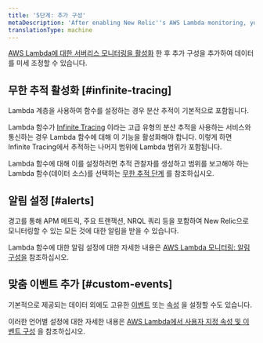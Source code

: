```yaml
---
title: '5단계: 추가 구성'
metaDescription: 'After enabling New Relic''s AWS Lambda monitoring, you can set up alerts and custom events.'
translationType: machine
---
```


[AWS Lambda에 대한 서버리스 모니터링을 활성화](/docs/serverless-function-monitoring/aws-lambda-monitoring/enable-lambda-monitoring/enable-aws-lambda-monitoring) 한 후 추가 구성을 추가하여 데이터를 미세 조정할 수 있습니다.

## 무한 추적 활성화 [#infinite-tracing]

Lambda 계층을 사용하여 함수를 설정하는 경우 분산 추적이 기본적으로 포함됩니다.

Lambda 함수가 [Infinite Tracing](/docs/distributed-tracing/infinite-tracing/introduction-infinite-tracing) 이라는 고급 유형의 분산 추적을 사용하는 서비스와 통신하는 경우 Lambda 함수에 대해 이 기능을 활성화해야 합니다. 이렇게 하면 Infinite Tracing에서 추적하는 나머지 범위에 Lambda 범위가 포함됩니다.

Lambda 함수에 대해 이를 설정하려면 추적 관찰자를 생성하고 범위를 보고해야 하는 Lambda 함수(데이터 소스)를 선택하는 [무한 추적 단계](/docs/distributed-tracing/infinite-tracing/set-trace-observer) 를 참조하십시오.

## 알림 설정 [#alerts]

경고를 통해 APM 메트릭, 주요 트랜잭션, NRQL 쿼리 등을 포함하여 New Relic으로 모니터링할 수 있는 모든 것에 대한 알림을 받을 수 있습니다.

Lambda 함수에 대한 알림 설정에 대한 자세한 내용은 [AWS Lambda 모니터링: 알림 구성을](https://discuss.newrelic.com/t/relic-solution-new-relic-monitoring-for-aws-lambda-configuring-alerts/96045) 참조하십시오.

## 맞춤 이벤트 추가 [#custom-events]

기본적으로 제공되는 데이터 외에도 고유한 [이벤트](/docs/using-new-relic/welcome-new-relic/get-started/glossary#event) 또는 [속성](/docs/using-new-relic/welcome-new-relic/get-started/glossary#attribute) 을 설정할 수도 있습니다.

이러한 언어별 설정에 대한 자세한 내용은 [AWS Lambda에서 사용자 지정 속성 및 이벤트 구성](https://discuss.newrelic.com/t/configuring-custom-attributes-and-events-in-aws-lambda/96043) 을 참조하십시오.